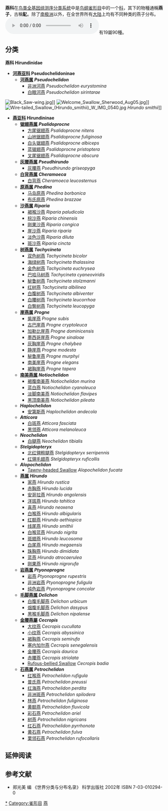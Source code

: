 {{Redirect2|燕子|南韓提供的一個热带风暴的命名|颱風燕子}}
{{Redirect2|燕子|寮國提供的一個热带风暴的命名|颱風洛鞍}}
{{Automatic Taxobox
| name = 燕科
| image = Red-rumpedSwallow01.jpg
| image_caption = [[金腰燕|金腰燕]]（''Cecropis daurica''）
| taxon = Hirundinidae
| authority = [[康斯坦丁·萨米埃尔·拉菲内克-施马尔茨|Rafinesque]], 1815
| subdivision_ranks = 屬
| subdivision =
19, see text.
}}
'''燕科'''在[[鸟类分类系统|鸟类全基因组测序分类系统]]中是[[鸟纲|鸟纲]][[雀形目|雀形目]]中的一个[[科_(生物)|科]]，其下的物種通稱'''燕子'''，古稱'''鳦'''。除了[[南极洲|南极洲]]以外，在全世界所有[[大陆|大陆]]上均有不同种类的燕子分布。
[[File:Progne-subis-001.ogg|none]]有19屬90種。

== 分类 ==
'''燕科 Hirundinidae'''
*'''[[河燕亚科|河燕亚科]] Pseudochelidoninae'''
** '''[[河燕属|河燕属]] ''Pseudochelidon'''''
***[[非洲河燕|非洲河燕]] ''Pseudochelidon eurystomina''
***[[白眼河燕|白眼河燕]] ''Pseudochelidon sirintarae''
[[File:Black_Saw-wing.jpg|thumb]]]]
[[File:Welcome_Swallow_Sherwood_Aug05.jpg|thumb]]]]
[[File:Wire-tailed_Swallow_(Hirundo_smithii)_W_IMG_0540.jpg|thumb]] ''Hirundo smithii'']]
*'''[[燕亚科|燕亚科]] Hirundininae'''
** '''[[锯翅燕属|锯翅燕属]] ''Psalidoprocne'''''
***[[方尾锯翅燕|方尾锯翅燕]] ''Psalidoprocne nitens''
***[[山地锯翅燕|山地锯翅燕]] ''Psalidoprocne fuliginosa''
***[[白头锯翅燕|白头锯翅燕]] ''Psalidoprocne albiceps''
***[[蓝锯翅燕|蓝锯翅燕]] ''Psalidoprocne pristoptera''
***[[叉尾锯翅燕|叉尾锯翅燕]] ''Psalidoprocne obscura''
** '''[[灰腰燕属|灰腰燕属]] ''Pseudhirundo'''''
***[[灰腰燕|灰腰燕]] ''Pseudhirundo griseopyga''
** '''[[白背燕属|白背燕属]] ''Cheramoeca'''''
***[[白背燕|白背燕]] ''Cheramoeca leucosternus''
** '''[[原燕属|原燕属]] ''Phedina'''''
***[[马岛原燕|马岛原燕]] ''Phedina borbonica''
***[[布氏原燕|布氏原燕]] ''Phedina brazzae''
** '''[[沙燕属|沙燕属]] ''Riparia'''''
***[[褐喉沙燕|褐喉沙燕]] ''Riparia paludicola''
***[[棕沙燕|棕沙燕]] ''Riparia chinensis''
***[[刚果沙燕|刚果沙燕]] ''Riparia congica''
***[[崖沙燕|崖沙燕]] ''Riparia riparia''
***[[淡色沙燕|淡色沙燕]] ''Riparia diluta''
***[[斑沙燕|斑沙燕]] ''Riparia cincta''
** '''[[树燕属|树燕属]] ''Tachycineta'''''
***[[双色树燕|双色树燕]] ''Tachycineta bicolor''
***[[海绿树燕|海绿树燕]] ''Tachycineta thalassina''
***[[金色树燕|金色树燕]] ''Tachycineta euchrysea''
***[[巴哈马树燕|巴哈马树燕]] ''Tachycineta cyaneoviridis''
***[[秘鲁树燕|秘鲁树燕]] ''Tachycineta stolzmanni''
***[[红树燕|红树燕]] ''Tachycineta albilinea''
***[[白腹树燕|白腹树燕]] ''Tachycineta albiventer''
***[[白腰树燕|白腰树燕]] ''Tachycineta leucorrhoa''
***[[白臀树燕|白臀树燕]] ''Tachycineta leucopyga''
** '''[[崖燕属|崖燕属]] ''Progne'''''
***[[紫崖燕|紫崖燕]] ''Progne subis''
***[[古巴崖燕|古巴崖燕]] ''Progne cryptoleuca''
***[[加勒比崖燕|加勒比崖燕]] ''Progne dominicensis''
***[[墨西哥崖燕|墨西哥崖燕]] ''Progne sinaloae''
***[[灰胸崖燕|灰胸崖燕]] ''Progne chalybea''
***[[静崖燕|静崖燕]] ''Progne modesta''
***[[秘鲁崖燕|秘鲁崖燕]] ''Progne murphyi''
***[[南美崖燕|南美崖燕]] ''Progne elegans''
***[[褐胸崖燕|褐胸崖燕]] ''Progne tapera''
** '''[[南美燕属|南美燕属]] ''Notiochelidon'''''
***[[褐腹南美燕|褐腹南美燕]] ''Notiochelidon murina''
***[[蓝白燕|蓝白燕]] ''Notiochelidon cyanoleuca''
***[[淡脚南美燕|淡脚南美燕]] ''Notiochelidon flavipes''
***[[黑顶南美燕|黑顶南美燕]] ''Notiochelidon pileata''
** '''''Haplochelidon'''''
***[[安第斯燕|安第斯燕]] ''Haplochelidon andecola''
** '''''Atticora'''''
***[[白斑燕|白斑燕]] ''Atticora fasciata''
***[[黑领燕|黑领燕]] ''Atticora melanoleuca''
** '''''Neochelidon'''''
***[[白腿燕|白腿燕]] ''Neochelidon tibialis''
** '''''Stelgidopteryx'''''
***[[北红翎粗腿燕|北红翎粗腿燕]] ''Stelgidopteryx serripennis''
***[[红翎毛翅燕|红翎毛翅燕]] ''Stelgidopteryx ruficollis''
** '''''Alopochelidon'''''
***[[Tawny-headed_Swallow|Tawny-headed Swallow]] ''Alopochelidon fucata''
** '''[[燕属|燕属]] ''Hirundo'''''
***[[家燕|家燕]] ''Hirundo rustica''
***[[赤胸燕|赤胸燕]] ''Hirundo lucida''
***[[安哥拉燕|安哥拉燕]] ''Hirundo angolensis''
***[[洋斑燕|洋斑燕]] ''Hirundo tahitica''
***[[喜燕|喜燕]] ''Hirundo neoxena''
***[[白喉燕|白喉燕]] ''Hirundo albigularis''
***[[红额燕|红额燕]] ''Hirundo aethiopica''
***[[线尾燕|线尾燕]] ''Hirundo smithii''
***[[白喉蓝燕|白喉蓝燕]] ''Hirundo nigrita''
***[[斑翅燕|斑翅燕]] ''Hirundo leucosoma''
***[[白尾燕|白尾燕]] ''Hirundo megaensis''
***[[珠胸燕|珠胸燕]] ''Hirundo dimidiata''
***[[蓝燕_（鸟类）|蓝燕]] ''Hirundo atrocaerulea''
***[[刚果燕|刚果燕]] ''Hirundo nigrorufa''
** '''[[岩燕属|岩燕属]] ''Ptyonoprogne'''''
***[[岩燕|岩燕]] ''Ptyonoprogne rupestris''
***[[非洲岩燕|非洲岩燕]] ''Ptyonoprogne fuligula''
***[[纯色岩燕|纯色岩燕]] ''Ptyonoprogne concolor''
** '''[[毛脚燕属|毛脚燕属]] ''Delichon'''''
***[[白腹毛脚燕|白腹毛脚燕]] ''Delichon urbicum''
***[[烟腹毛脚燕|烟腹毛脚燕]] ''Delichon dasypus''
***[[黑喉毛脚燕|黑喉毛脚燕]] ''Delichon nipalense''
** '''[[金腰燕屬|金腰燕屬]] ''Cecropis'''''
***[[大纹燕|大纹燕]] ''Cecropis cucullata''
***[[小纹燕|小纹燕]] ''Cecropis abyssinica''
***[[褐胸燕|褐胸燕]] ''Cecropis semirufa''
***[[塞内加尔燕|塞内加尔燕]] ''Cecropis senegalensis''
***[[金腰燕|金腰燕]] ''Cecropis daurica''
***[[赤腰燕|赤腰燕]] ''Cecropis striolata''
***[[Rufous-bellied_Swallow|Rufous-bellied Swallow]] ''Cecropis badia''
** '''[[石燕属|石燕属]] ''Petrochelidon'''''
***[[红喉燕|红喉燕]] ''Petrochelidon rufigula''
***[[普氏燕|普氏燕]] ''Petrochelidon preussi''
***[[红海燕|红海燕]] ''Petrochelidon perdita''
***[[非洲斑燕|非洲斑燕]] ''Petrochelidon spilodera''
***[[林燕|林燕]] ''Petrochelidon fuliginosa''
***[[黄额燕|黄额燕]] ''Petrochelidon fluvicola''
***[[彩石燕|彩石燕]] ''Petrochelidon ariel''
***[[树燕|树燕]] ''Petrochelidon nigricans''
***[[红石燕|红石燕]] ''Petrochelidon pyrrhonota''
***[[黄石燕|黄石燕]] ''Petrochelidon fulva''
***[[栗领石燕|栗领石燕]] ''Petrochelidon rufocollaris''

== 延伸阅读 ==
{{Wikisource further reading}}
{{commons category|Hirundinidae}}
{{Wikispecies|Hirundinidae}}

== 参考文献 ==
*郑光美 编 《世界分类与分布名录》 科学出版社 2002年 ISBN 7-03-010294-0
{{Taxonbar|from=Q39861}}

[[Category:燕科|*]]
[[Category:雀形目|Category:雀形目]]
[[Category:澳門代表物|燕]]